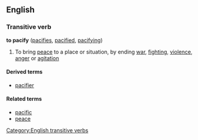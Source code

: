 ==English==
===Transitive verb===
'''to pacify''' ([[pacifies]], [[pacified]], [[pacifying]])

#To bring [[peace]] to a place or situation, by ending [[war]], [[fight]]ing, [[violence]], [[anger]] or [[agitation]]

====Derived terms====
*[[pacifier]]

====Related terms====
*[[pacific]]
*[[peace]]

[[Category:English transitive verbs]]